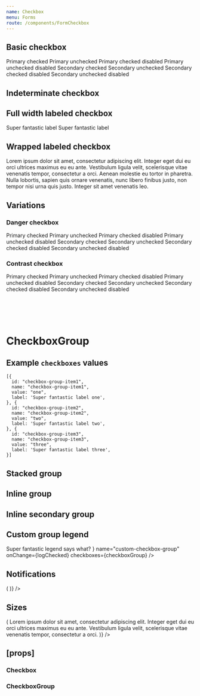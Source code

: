 ```yaml
---
name: Checkbox
menu: Forms
route: /components/FormCheckbox
---
```



<PageTitle title="Checkbox" src="components/Form/Checkbox" />

## Basic checkbox

<Playground>
  <ThemeWrapper>
    <Flex direction="row" wrap>
      <Rhythm m={2}>
        <Flex direction="column">
          <Rhythm my={2}>
            <Checkbox name="basic" onChange={logChecked} checked />
            <Checkbox name="basic" onChange={logChecked} />
            <Checkbox name="basic" onChange={logChecked} checked>
              Primary checked
            </Checkbox>
            <Checkbox name="basic" onChange={logChecked}>
              Primary unchecked
            </Checkbox>
            <Checkbox name="basic" onChange={logChecked} disabled checked>
              Primary checked disabled
            </Checkbox>
            <Checkbox name="basic" onChange={logChecked} disabled>
              Primary unchecked disabled
            </Checkbox>
          </Rhythm>
        </Flex>
        <Flex direction="column">
          <Rhythm my={2}>
            <Checkbox name="basic" onChange={logChecked} checked variant="secondary" />
            <Checkbox name="basic" onChange={logChecked} variant="secondary" />
            <Checkbox name="basic" onChange={logChecked} checked variant="secondary">
              Secondary checked
            </Checkbox>
            <Checkbox name="basic" onChange={logChecked} variant="secondary">
              Secondary unchecked
            </Checkbox>
            <Checkbox name="basic" onChange={logChecked} disabled checked variant="secondary">
              Secondary checked disabled
            </Checkbox>
            <Checkbox name="basic" onChange={logChecked} disabled variant="secondary">
              Secondary unchecked disabled
            </Checkbox>
          </Rhythm>
        </Flex>
      </Rhythm>
    </Flex>
  </ThemeWrapper>
</Playground>

## Indeterminate checkbox

<Playground>
  <ThemeWrapper>
    <Rhythm my={2}>
      <FormComponentDemo type="checkbox" property="checked" initialValue={false} unwrapped>
        <Checkbox indeterminate onChange={logChecked} />
      </FormComponentDemo>
      <FormComponentDemo type="checkbox" property="checked" initialValue={false} unwrapped>
        <Checkbox variant="secondary" indeterminate onChange={logChecked} />
      </FormComponentDemo>
    </Rhythm>
  </ThemeWrapper>
</Playground>

## Full width labeled checkbox

<Playground>
  <ThemeWrapper>
    <Flex direction="column" style={{ width: 240 }}>
      <Rhythm my={2}>
        <Checkbox name="labeled-Checkbox" onChange={logChecked} full checked>
          Super fantastic label
        </Checkbox>
        <Checkbox name="labeled-Checkbox" onChange={logChecked} full reverse>
          Super fantastic label
        </Checkbox>
      </Rhythm>
    </Flex>
  </ThemeWrapper>
</Playground>

## Wrapped labeled checkbox

<Playground>
  <ThemeWrapper>
    <FormComponentDemo type="checkbox" property="checked" initialValue={true} unwrapped>
      <Checkbox onChange={logChecked}>
        Lorem ipsum dolor sit amet, consectetur adipiscing elit. Integer eget dui eu orci ultrices maximus eu eu ante.
        Vestibulum ligula velit, scelerisque vitae venenatis tempor, consectetur a orci. Aenean molestie eu tortor in
        pharetra. Nulla lobortis, sapien quis ornare venenatis, nunc libero finibus justo, non tempor nisi urna quis
        justo. Integer sit amet venenatis leo.
      </Checkbox>
    </FormComponentDemo>
  </ThemeWrapper>
</Playground>

## Variations

### Danger checkbox

<Playground>
  <ThemeWrapper>
    <Flex direction="row" wrap>
      <Rhythm m={2}>
        <Flex direction="column">
          <Rhythm my={2}>
            <Checkbox name="danger" onChange={logChecked} checked validity="danger">
              Primary checked
            </Checkbox>
            <Checkbox name="danger" onChange={logChecked} validity="danger">
              Primary unchecked
            </Checkbox>
            <Checkbox name="danger" onChange={logChecked} disabled checked validity="danger">
              Primary checked disabled
            </Checkbox>
            <Checkbox name="danger" onChange={logChecked} disabled validity="danger">
              Primary unchecked disabled
            </Checkbox>
          </Rhythm>
        </Flex>
        <Flex direction="column">
          <Rhythm my={2}>
            <Checkbox name="danger" onChange={logChecked} checked validity="danger" variant="secondary">
              Secondary checked
            </Checkbox>
            <Checkbox name="danger" onChange={logChecked} validity="danger" variant="secondary">
              Secondary unchecked
            </Checkbox>
            <Checkbox name="danger" onChange={logChecked} disabled checked validity="danger" variant="secondary">
              Secondary checked disabled
            </Checkbox>
            <Checkbox name="danger" onChange={logChecked} disabled validity="danger" variant="secondary">
              Secondary unchecked disabled
            </Checkbox>
          </Rhythm>
        </Flex>
      </Rhythm>
    </Flex>
  </ThemeWrapper>
</Playground>

### Contrast checkbox

<Playground>
  <ThemeWrapper contrast>
    <Flex direction="row" wrap>
      <Rhythm m={2}>
        <Flex direction="column">
          <Rhythm my={2}>
            <Checkbox name="contrast" onChange={logChecked} checked contrast>
              Primary checked
            </Checkbox>
            <Checkbox name="contrast" onChange={logChecked} contrast>
              Primary unchecked
            </Checkbox>
            <Checkbox name="contrast" onChange={logChecked} disabled checked contrast>
              Primary checked disabled
            </Checkbox>
            <Checkbox name="contrast" onChange={logChecked} disabled contrast>
              Primary unchecked disabled
            </Checkbox>
          </Rhythm>
        </Flex>
        <Flex direction="column">
          <Rhythm my={2}>
            <Checkbox name="contrast" onChange={logChecked} checked contrast variant="secondary">
              Secondary checked
            </Checkbox>
            <Checkbox name="contrast" onChange={logChecked} contrast variant="secondary">
              Secondary unchecked
            </Checkbox>
            <Checkbox name="contrast" onChange={logChecked} disabled checked contrast variant="secondary">
              Secondary checked disabled
            </Checkbox>
            <Checkbox name="contrast" onChange={logChecked} disabled contrast variant="secondary">
              Secondary unchecked disabled
            </Checkbox>
          </Rhythm>
        </Flex>
      </Rhythm>
    </Flex>
  </ThemeWrapper>
</Playground>

# <br />

# CheckboxGroup

## Example `checkboxes` values

```
[{
  id: "checkbox-group-item1",
  name: "checkbox-group-item1",
  value: "one",
  label: 'Super fantastic label one',
}, {
  id: "checkbox-group-item2",
  name: "checkbox-group-item2",
  value: "two",
  label: 'Super fantastic label two',
}, {
  id: "checkbox-group-item3",
  name: "checkbox-group-item3",
  value: "three",
  label: 'Super fantastic label three',
}]
```

## Stacked group

<Playground>
  <FormComponentDemo type="checkbox" property="values" initialValue={['one']}>
    <CheckboxGroup
      layout="stacked"
      legend="Super fantastic legend says what?"
      name="stacked-checkbox-group"
      onChange={logChecked}
      checkboxes={checkboxGroup}
    />
  </FormComponentDemo>
</Playground>

## Inline group

<Playground>
  <FormComponentDemo type="checkbox" property="values" initialValue={['one']}>
    <CheckboxGroup
      layout="inline"
      legend="Super fantastic legend says what?"
      name="inline-checkbox-group"
      onChange={logChecked}
      checkboxes={checkboxGroup}
    />
  </FormComponentDemo>
</Playground>

## Inline secondary group

<Playground>
  <FormComponentDemo type="checkbox" property="values" initialValue={['one']}>
    <CheckboxGroup
      layout="inline"
      legend="Super fantastic legend says what?"
      name="inline-secondary-checkbox-group"
      onChange={logChecked}
      checkboxes={checkboxGroup}
      variant="secondary"
    />
  </FormComponentDemo>
</Playground>

## Custom group legend

<Playground>
  <FormComponentDemo type="checkbox" property="values" initialValue={['one']}>
    <CheckboxGroup
      layout="inline"
      legend={
        <Typography as="legend" variants="medium-caps" style={{ marginBottom: '8px' }}>
          Super fantastic legend says what?
        </Typography>
      }
      name="custom-checkbox-group"
      onChange={logChecked}
      checkboxes={checkboxGroup}
    />
  </FormComponentDemo>
</Playground>

## Notifications

<Playground>
  <Looper
    list={['success', 'danger', 'warning', 'primary', 'neutral']}
    render={level => (
      <FormComponentDemo type="checkbox" property="values" initialValue={['one']}>
        <NotifiedCheckboxGroup
          layout="inline"
          legend="Super fantastic legend says what?"
          name="inline-checkbox-group"
          onChange={logChecked}
          checkboxes={checkboxGroup}
          level={level}
          notification={`This is an example ${level} notification.`}
        />
      </FormComponentDemo>
    )}
  />
</Playground>

## Sizes

<Playground>
  <ThemeWrapper>
    <Looper
      list={sizes}
      render={size => (
        <Rhythm py={3}>
          <FormComponentDemo type="checkbox" property="checked" initialValue={true} unwrapped>
            <Checkbox size={size} onChange={logChecked}>
              Lorem ipsum dolor sit amet, consectetur adipiscing elit. Integer eget dui eu orci ultrices maximus eu eu
              ante. Vestibulum ligula velit, scelerisque vitae venenatis tempor, consectetur a orci.
            </Checkbox>
          </FormComponentDemo>
        </Rhythm>
      )}
    />
  </ThemeWrapper>
</Playground>

## \[props\]

### Checkbox

<Props of={Checkbox} />

### CheckboxGroup

<Props of={CheckboxGroup} />
